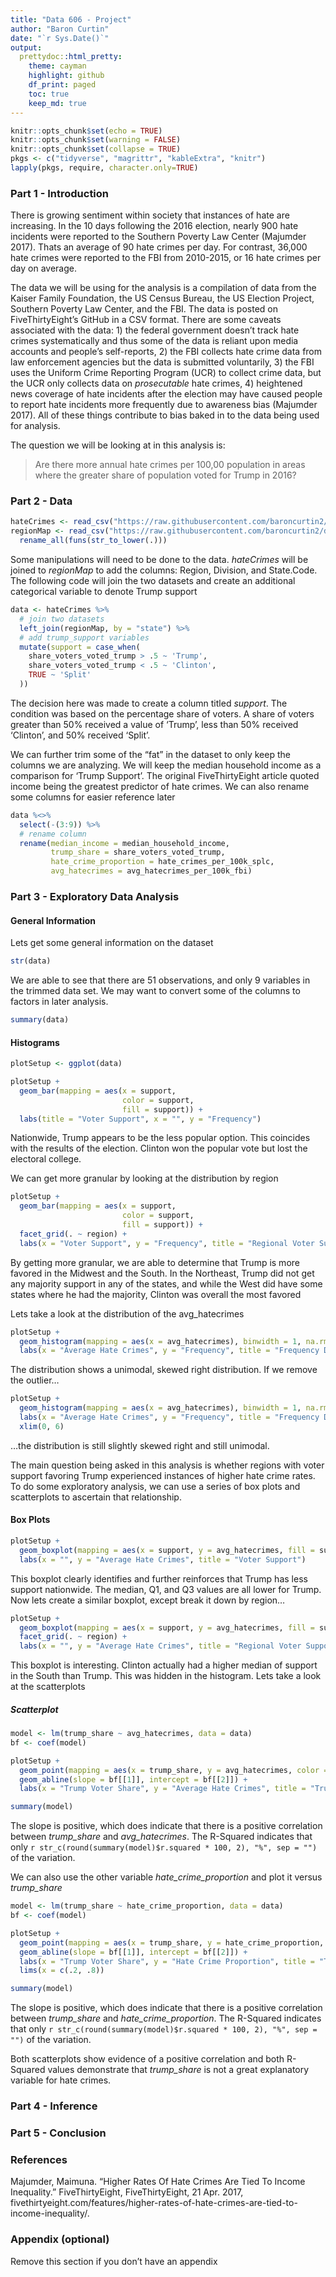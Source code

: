 ```yaml
---
title: "Data 606 - Project"
author: "Baron Curtin"
date: "`r Sys.Date()`"
output:
  prettydoc::html_pretty:
    theme: cayman
    highlight: github
    df_print: paged
    toc: true
    keep_md: true
---
```


```r
knitr::opts_chunk$set(echo = TRUE)
knitr::opts_chunk$set(warning = FALSE)
knitr::opts_chunk$set(collapse = TRUE)
pkgs <- c("tidyverse", "magrittr", "kableExtra", "knitr")
lapply(pkgs, require, character.only=TRUE)
```

### Part 1 - Introduction

There is growing sentiment within society that instances of hate are increasing. In the 10 days following the 2016 election, nearly 900 hate incidents were reported to the Southern Poverty Law Center (Majumder 2017). Thats an average of 90 hate crimes per day. For contrast, 36,000 hate crimes were reported to the FBI from 2010-2015, or 16 hate crimes per day on average.

The data we will be using for the analysis is a compilation of data from the Kaiser Family Foundation, the US Census Bureau, the US Election Project, Southern Poverty Law Center, and the FBI. The data is posted on FiveThirtyEight's GitHub in a CSV format. There are some caveats associated with the data: 1) the federal government doesn't track hate crimes systematically and thus some of the data is reliant upon media accounts and people's self-reports, 2) the FBI collects hate crime data from law enforcement agencies but the data is submitted voluntarily, 3) the FBI uses the Uniform Crime Reporting Program (UCR) to collect crime data, but the UCR only collects data on *prosecutable* hate crimes, 4) heightened news coverage of hate incidents after the election may have caused people to report hate incidents more frequently due to awareness bias (Majumder 2017). All of these things contribute to bias baked in to the data being used for analysis.

The question we will be looking at in this analysis is:  

> Are there more annual hate crimes per 100,00 population in areas where the greater share of population voted for Trump in 2016?


### Part 2 - Data

```r
hateCrimes <- read_csv("https://raw.githubusercontent.com/baroncurtin2/data606/master/project/data/hate_crimes.csv")
regionMap <- read_csv("https://raw.githubusercontent.com/baroncurtin2/data606/master/project/data/region_mapping.csv") %>%
  rename_all(funs(str_to_lower(.)))
```

Some manipulations will need to be done to the data. *hateCrimes* will be joined to *regionMap* to add the columns: Region, Division, and State.Code. The following code will join the two datasets and create an additional categorical variable to denote Trump support

```r
data <- hateCrimes %>%
  # join two datasets
  left_join(regionMap, by = "state") %>%
  # add trump_support variables
  mutate(support = case_when(
    share_voters_voted_trump > .5 ~ 'Trump',
    share_voters_voted_trump < .5 ~ 'Clinton',
    TRUE ~ 'Split'
  ))
```

The decision here was made to create a column titled *support*. The condition was based on the percentage share of voters. A share of voters greater than 50% received a value of 'Trump', less than 50% received 'Clinton', and 50% received 'Split'.

We can further trim some of the "fat" in the dataset to only keep the columns we are analyzing. We will keep the median household income as a comparison for 'Trump Support'. The original FiveThirtyEight article quoted income being the greatest predictor of hate crimes. We can also rename some columns for easier reference later
```r
data %<>%
  select(-(3:9)) %>%
  # rename column
  rename(median_income = median_household_income,
         trump_share = share_voters_voted_trump,
         hate_crime_proportion = hate_crimes_per_100k_splc,
         avg_hatecrimes = avg_hatecrimes_per_100k_fbi)
```


### Part 3 - Exploratory Data Analysis

#### General Information
Lets get some general information on the dataset
```r
str(data)
```
We are able to see that there are 51 observations, and only 9 variables in the trimmed data set. We may want to convert some of the columns to factors in later analysis.

```r
summary(data)
```

#### Histograms

```r
plotSetup <- ggplot(data)

plotSetup +
  geom_bar(mapping = aes(x = support, 
                         color = support, 
                         fill = support)) +
  labs(title = "Voter Support", x = "", y = "Frequency")
```
Nationwide, Trump appears to be the less popular option. This coincides with the results of the election. Clinton won the popular vote but lost the electoral college.

We can get more granular by looking at the distribution by region
```r
plotSetup +
  geom_bar(mapping = aes(x = support, 
                         color = support, 
                         fill = support)) +
  facet_grid(. ~ region) +
  labs(x = "Voter Support", y = "Frequency", title = "Regional Voter Support")
```
By getting more granular, we are able to determine that Trump is more favored in the Midwest and the South. In the Northeast, Trump did not get any majority support in any of the states, and while the West did have some states where he had the majority, Clinton was overall the most favored

Lets take a look at the distribution of the avg_hatecrimes
```r
plotSetup +
  geom_histogram(mapping = aes(x = avg_hatecrimes), binwidth = 1, na.rm = TRUE, alpha = .8, fill = "#377EB8") +
  labs(x = "Average Hate Crimes", y = "Frequency", title = "Frequency Distribution")

```
The distribution shows a unimodal, skewed right distribution. If we remove the outlier...
```r
plotSetup +
  geom_histogram(mapping = aes(x = avg_hatecrimes), binwidth = 1, na.rm = TRUE, alpha = .8, fill = "#377EB8") +
  labs(x = "Average Hate Crimes", y = "Frequency", title = "Frequency Distribution") + 
  xlim(0, 6)
```
...the distribution is still slightly skewed right and still unimodal.

The main question being asked in this analysis is whether regions with voter support favoring Trump experienced instances of higher hate crime rates. To do some exploratory analysis, we can use a series of box plots and scatterplots to ascertain that relationship. 

#### Box Plots
```r
plotSetup +
  geom_boxplot(mapping = aes(x = support, y = avg_hatecrimes, fill = support)) +
  labs(x = "", y = "Average Hate Crimes", title = "Voter Support")
```
This boxplot clearly identifies and further reinforces that Trump has less support nationwide. The median, Q1, and Q3 values are all lower for Trump. Now lets create a similar boxplot, except break it down by region...

```r
plotSetup +
  geom_boxplot(mapping = aes(x = support, y = avg_hatecrimes, fill = support)) +
  facet_grid(. ~ region) +
  labs(x = "", y = "Average Hate Crimes", title = "Regional Voter Support")
```
This boxplot is interesting. Clinton actually had a higher median of support in the South than Trump. This was hidden in the histogram. Lets take a look at the scatterplots

##### Scatterplot
```r
model <- lm(trump_share ~ avg_hatecrimes, data = data)
bf <- coef(model)

plotSetup +
  geom_point(mapping = aes(x = trump_share, y = avg_hatecrimes, color = region)) +
  geom_abline(slope = bf[[1]], intercept = bf[[2]]) +
  labs(x = "Trump Voter Share", y = "Average Hate Crimes", title = "Trump Share vs Average Hate Crimes")
```

```r
summary(model)
```

The slope is positive, which does indicate that there is a positive correlation between *trump_share* and *avg_hatecrimes*. The R-Squared indicates that only `r str_c(round(summary(model)$r.squared * 100, 2), "%", sep = "")` of the variation.

We can also use the other variable *hate_crime_proportion* and plot it versus *trump_share*
```r
model <- lm(trump_share ~ hate_crime_proportion, data = data)
bf <- coef(model)

plotSetup +
  geom_point(mapping = aes(x = trump_share, y = hate_crime_proportion, color = region)) +
  geom_abline(slope = bf[[1]], intercept = bf[[2]]) +
  labs(x = "Trump Voter Share", y = "Hate Crime Proportion", title = "Trump Share vs Hate Crime Proportion") +
  lims(x = c(.2, .8))
```
```r
summary(model)
```
The slope is positive, which does indicate that there is a positive correlation between *trump_share* and *hate_crime_proportion*. The R-Squared indicates that only `r str_c(round(summary(model)$r.squared * 100, 2), "%", sep = "")` of the variation.

Both scatterplots show evidence of a positive correlation and both R-Squared values demonstrate that *trump_share* is not a great explanatory variable for hate crimes.


### Part 4 - Inference


### Part 5 - Conclusion


### References
Majumder, Maimuna. “Higher Rates Of Hate Crimes Are Tied To Income Inequality.” FiveThirtyEight, FiveThirtyEight, 21 Apr. 2017, fivethirtyeight.com/features/higher-rates-of-hate-crimes-are-tied-to-income-inequality/.

### Appendix (optional)

Remove this section if you don't have an appendix